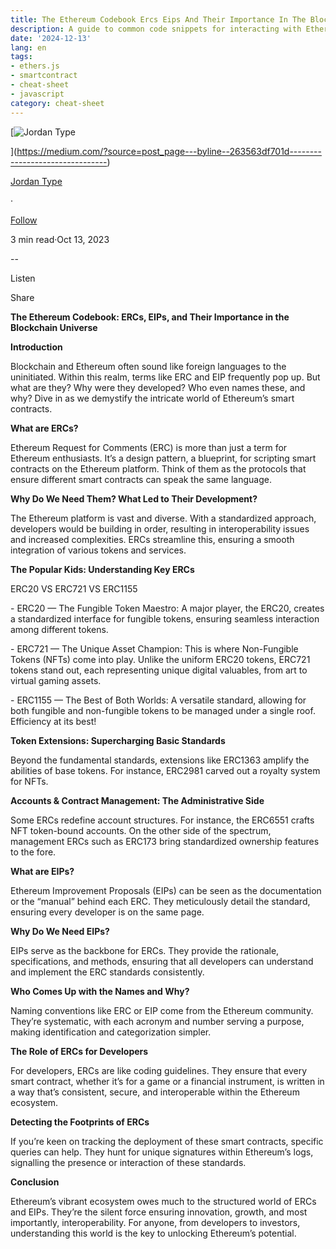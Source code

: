 ```yaml
---
title: The Ethereum Codebook Ercs Eips And Their Importance In The Blockchain Universe
description: A guide to common code snippets for interacting with Ethereum smart contracts using The Ethereum Codebook Ercs Eips A...
date: '2024-12-13'
lang: en
tags:
- ethers.js
- smartcontract
- cheat-sheet
- javascript
category: cheat-sheet
---
```



[![Jordan Type](https://miro.medium.com/v2/resize:fill:88:88/0*-BxK6NvbOEXZ038-.)

](https://medium.com/?source=post_page---byline--263563df701d--------------------------------)

[Jordan Type](https://medium.com/?source=post_page---byline--263563df701d--------------------------------)

·

[Follow](https://medium.com/m/signin?actionUrl=https%3A%2F%2Fmedium.com%2F_%2Fsubscribe%2Fuser%2Fc405a7ae1c25&operation=register&redirect=https%3A%2F%2Fjordanmuthemba.medium.com%2Fthe-ethereum-codebook-ercs-eips-and-their-importance-in-the-blockchain-universe-263563df701d&user=Jordan+Type&userId=c405a7ae1c25&source=post_page-c405a7ae1c25--byline--263563df701d---------------------post_header-----------)

3 min read·Oct 13, 2023

\--

Listen

Share

**The Ethereum Codebook: ERCs, EIPs, and Their Importance in the Blockchain Universe**

**Introduction**

Blockchain and Ethereum often sound like foreign languages to the uninitiated. Within this realm, terms like ERC and EIP frequently pop up. But what are they? Why were they developed? Who even names these, and why? Dive in as we demystify the intricate world of Ethereum’s smart contracts.

**What are ERCs?**

Ethereum Request for Comments (ERC) is more than just a term for Ethereum enthusiasts. It’s a design pattern, a blueprint, for scripting smart contracts on the Ethereum platform. Think of them as the protocols that ensure different smart contracts can speak the same language.

**Why Do We Need Them? What Led to Their Development?**

The Ethereum platform is vast and diverse. With a standardized approach, developers would be building in order, resulting in interoperability issues and increased complexities. ERCs streamline this, ensuring a smooth integration of various tokens and services.

**The Popular Kids: Understanding Key ERCs**

ERC20 VS ERC721 VS ERC1155

\- ERC20 — The Fungible Token Maestro: A major player, the ERC20, creates a standardized interface for fungible tokens, ensuring seamless interaction among different tokens.

\- ERC721 — The Unique Asset Champion: This is where Non-Fungible Tokens (NFTs) come into play. Unlike the uniform ERC20 tokens, ERC721 tokens stand out, each representing unique digital valuables, from art to virtual gaming assets.

\- ERC1155 — The Best of Both Worlds: A versatile standard, allowing for both fungible and non-fungible tokens to be managed under a single roof. Efficiency at its best!

**Token Extensions: Supercharging Basic Standards**

Beyond the fundamental standards, extensions like ERC1363 amplify the abilities of base tokens. For instance, ERC2981 carved out a royalty system for NFTs.

**Accounts & Contract Management: The Administrative Side**

Some ERCs redefine account structures. For instance, the ERC6551 crafts NFT token-bound accounts. On the other side of the spectrum, management ERCs such as ERC173 bring standardized ownership features to the fore.

**What are EIPs?**

Ethereum Improvement Proposals (EIPs) can be seen as the documentation or the “manual” behind each ERC. They meticulously detail the standard, ensuring every developer is on the same page.

**Why Do We Need EIPs?**

EIPs serve as the backbone for ERCs. They provide the rationale, specifications, and methods, ensuring that all developers can understand and implement the ERC standards consistently.

**Who Comes Up with the Names and Why?**

Naming conventions like ERC or EIP come from the Ethereum community. They’re systematic, with each acronym and number serving a purpose, making identification and categorization simpler.

**The Role of ERCs for Developers**

For developers, ERCs are like coding guidelines. They ensure that every smart contract, whether it’s for a game or a financial instrument, is written in a way that’s consistent, secure, and interoperable within the Ethereum ecosystem.

**Detecting the Footprints of ERCs**

If you’re keen on tracking the deployment of these smart contracts, specific queries can help. They hunt for unique signatures within Ethereum’s logs, signalling the presence or interaction of these standards.

**Conclusion**

Ethereum’s vibrant ecosystem owes much to the structured world of ERCs and EIPs. They’re the silent force ensuring innovation, growth, and most importantly, interoperability. For anyone, from developers to investors, understanding this world is the key to unlocking Ethereum’s potential.